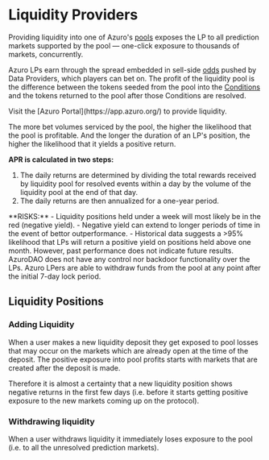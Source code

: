 
# Liquidity Providers

Providing liquidity into one of Azuro's [pools](https://gem.azuro.org/knowledge-hub/how-azuro-works/components/pools) exposes the LP to all prediction markets supported by the pool — one-click exposure to thousands of markets, concurrently.

Azuro LPs earn through the spread embedded in sell-side [odds](https://gem.azuro.org/knowledge-hub/how-azuro-works/components/odds) pushed by Data Providers, which players can bet on. The profit of the liquidity pool is the difference between the tokens seeded from the pool into the [Conditions](https://gem.azuro.org/knowledge-hub/how-azuro-works/components/conditions) and the tokens returned to the pool after those Conditions are resolved.

<Callout type="feature">
Visit the [Azuro Portal](https://app.azuro.org/) to provide liquidity.
</Callout>

The more bet volumes serviced by the pool, the higher the likelihood that the pool is profitable. And the longer the duration of an LP's position, the higher the likelihood that it yields a positive return.

**APR is calculated in two steps:**
1. The daily returns are determined by dividing the total rewards received by liquidity pool for resolved events within a day by the volume of the liquidity pool at the end of that day.
2. The daily returns are then annualized for a one-year period.

<Callout type="alert">
  **RISKS:**
- Liquidity positions held under a week will most likely be in the red (negative yield).
- Negative yield can extend to longer periods of time in the event of bettor outperformance.
- Historical data suggests a >95% likelihood that LPs will return a positive yield on positions held above one month. However, past performance does not indicate future results.
</Callout>

<Callout type="warning">
AzuroDAO does not have any control nor backdoor functionality over the LPs. Azuro LPers are able to withdraw funds from the pool at any point after the initial 7-day lock period.
</Callout>

## Liquidity Positions

### Adding Liquidity

When a user makes a new liquidity deposit they get exposed to pool losses that may occur on the markets which are already open at the time of the deposit. The positive exposure into pool profits starts with markets that are created after the deposit is made.

Therefore it is almost a certainty that a new liquidity position shows negative returns in the first few days (i.e. before it starts getting positive exposure to the new markets coming up on the protocol).

### Withdrawing liquidity

When a user withdraws liquidity it immediately loses exposure to the pool (i.e. to all the unresolved prediction markets).
